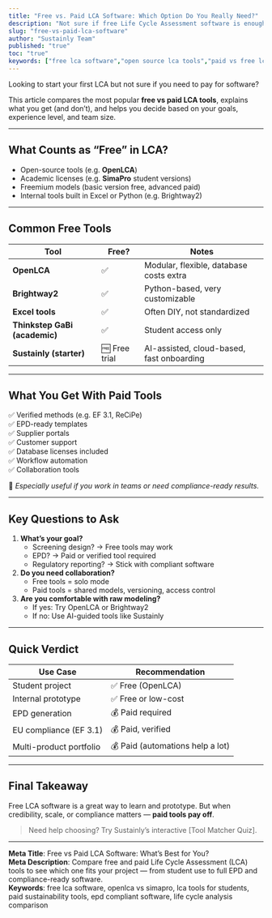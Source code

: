 ```yaml
---
title: "Free vs. Paid LCA Software: Which Option Do You Really Need?"
description: "Not sure if free Life Cycle Assessment software is enough? Learn the pros, cons, and use cases of free vs paid LCA tools, and which one fits your needs best."
slug: "free-vs-paid-lca-software"
author: "Sustainly Team"
published: "true"
toc: "true"
keywords: ["free lca software","open source lca tools","paid vs free lca","best free lca tool","openlca vs simapro","eco design software comparison","lca software for students","environmental modeling tools"]
---
```


Looking to start your first LCA but not sure if you need to pay for software?

This article compares the most popular **free vs paid LCA tools**, explains what you get (and don’t), and helps you decide based on your goals, experience level, and team size.

---

## What Counts as “Free” in LCA?

- Open-source tools (e.g. **OpenLCA**)
- Academic licenses (e.g. **SimaPro** student versions)
- Freemium models (basic version free, advanced paid)
- Internal tools built in Excel or Python (e.g. Brightway2)

---

## Common Free Tools

| Tool                          | Free?         | Notes                                     |
| ----------------------------- | ------------- | ----------------------------------------- |
| **OpenLCA**                   | ✅             | Modular, flexible, database costs extra   |
| **Brightway2**                | ✅             | Python-based, very customizable           |
| **Excel tools**               | ✅             | Often DIY, not standardized               |
| **Thinkstep GaBi (academic)** | ✅             | Student access only                       |
| **Sustainly (starter)**       | 🆓 Free trial | AI-assisted, cloud-based, fast onboarding |

---

## What You Get With Paid Tools

✅ Verified methods (e.g. EF 3.1, ReCiPe)\
✅ EPD-ready templates\
✅ Supplier portals\
✅ Customer support\
✅ Database licenses included\
✅ Workflow automation\
✅ Collaboration tools

📌 _Especially useful if you work in teams or need compliance-ready results._

---

## Key Questions to Ask

1. **What’s your goal?**
   - Screening design? → Free tools may work
   - EPD? → Paid or verified tool required
   - Regulatory reporting? → Stick with compliant software
2. **Do you need collaboration?**
   - Free tools = solo mode
   - Paid tools = shared models, versioning, access control
3. **Are you comfortable with raw modeling?**
   - If yes: Try OpenLCA or Brightway2
   - If no: Use AI-guided tools like Sustainly

---

## Quick Verdict

| Use Case                | Recommendation                   |
| ----------------------- | -------------------------------- |
| Student project         | ✅ Free (OpenLCA)                 |
| Internal prototype      | ✅ Free or low-cost               |
| EPD generation          | 💰 Paid required                 |
| EU compliance (EF 3.1)  | 💰 Paid, verified                |
| Multi-product portfolio | 💰 Paid (automations help a lot) |

---

## Final Takeaway

Free LCA software is a great way to learn and prototype. But when credibility, scale, or compliance matters — **paid tools pay off**.

> Need help choosing? Try Sustainly’s interactive [Tool Matcher Quiz].

---

**Meta Title**: Free vs Paid LCA Software: What’s Best for You?\
**Meta Description**: Compare free and paid Life Cycle Assessment (LCA) tools to see which one fits your project — from student use to full EPD and compliance-ready software.\
**Keywords**: free lca software, openlca vs simapro, lca tools for students, paid sustainability tools, epd compliant software, life cycle analysis comparison
